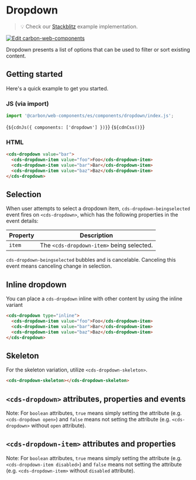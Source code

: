 
<Meta of={DropdownStories} /> 

# Dropdown

> 💡 Check our
> [Stackblitz](https://stackblitz.com/github/carbon-design-system/carbon-for-ibm-dotcom/tree/main/packages/web-components/examples/stackblitz/basic/components/dropdown)
> example implementation.

[![Edit carbon-web-components](https://developer.stackblitz.com/img/open_in_stackblitz.svg)](https://stackblitz.com/github/carbon-design-system/carbon-for-ibm-dotcom/tree/main/packages/carbon-web-components/examples/stackblitz/basic/components/dropdown)

Dropdown presents a list of options that can be used to filter or sort existing
content.

## Getting started

Here's a quick example to get you started.

### JS (via import)

```javascript
import '@carbon/web-components/es/components/dropdown/index.js';
```

<Markdown>{`${cdnJs({ components: ['dropdown'] })}`}</Markdown>
<Markdown>{`${cdnCss()}`}</Markdown>

### HTML

```html
<cds-dropdown value="bar">
  <cds-dropdown-item value="foo">Foo</cds-dropdown-item>
  <cds-dropdown-item value="bar">Bar</cds-dropdown-item>
  <cds-dropdown-item value="baz">Baz</cds-dropdown-item>
</cds-dropdown>
```

## Selection

When user attempts to select a dropdown item, `cds-dropdown-beingselected` event
fires on `<cds-dropdown>`, which has the following properties in the event
details:

| Property | Description                               |
| -------- | ----------------------------------------- |
| `item`   | The `<cds-dropdown-item>` being selected. |

`cds-dropdown-beingselected` bubbles and is cancelable. Canceling this event
means canceling change in selection.

## Inline dropdown

You can place a `cds-dropdown` inline with other content by using the inline
variant

```html
<cds-dropdown type="inline">
  <cds-dropdown-item value="foo">Foo</cds-dropdown-item>
  <cds-dropdown-item value="bar">Bar</cds-dropdown-item>
  <cds-dropdown-item value="baz">Baz</cds-dropdown-item>
</cds-dropdown>
```

## Skeleton

For the skeleton variation, utilize `<cds-dropdown-skeleton>`.

```html
<cds-dropdown-skeleton></cds-dropdown-skeleton>
```

## `<cds-dropdown>` attributes, properties and events

Note: For `boolean` attributes, `true` means simply setting the attribute (e.g.
`<cds-dropdown open>`) and `false` means not setting the attribute (e.g.
`<cds-dropdown>` without `open` attribute).

<ArgsTable of="cds-dropdown" />

## `<cds-dropdown-item>` attributes and properties

Note: For `boolean` attributes, `true` means simply setting the attribute (e.g.
`<cds-dropdown-item disabled>`) and `false` means not setting the attribute
(e.g. `<cds-dropdown-item>` without `disabled` attribute).

<ArgsTable of="cds-dropdown-item" />
